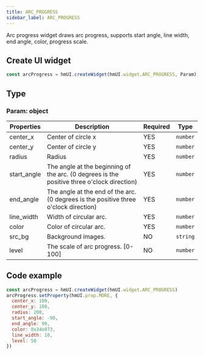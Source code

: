 ```yaml
---
title: ARC_PROGRESS
sidebar_label: ARC_PROGRESS
---
```


Arc progress widget draws arc progress, supports start angle, line width, end angle, color, progress scale.

## Create UI widget

```js
const arcProgress = hmUI.createWidget(hmUI.widget.ARC_PROGRESS, Param)
```

## Type

### Param: object

| Properties        | Description                                                                                |  Required | Type     |
| ----------------- | ------------------------------------------------------------------------------------------ | --------- | -------- |
| center_x          | Center of circle x                                                                         | YES       | `number` |
| center_y          | Center of circle y                                                                         | YES       | `number` |
| radius            | Radius                                                                                     | YES       | `number` |
| start_angle       | The angle at the beginning of the arc. (0 degrees is the positive three o'clock direction) | YES       | `number` |
| end_angle         | The angle at the end of the arc. (0 degrees is the positive three o'clock direction)       | YES       | `number` |
| line_width        | Width of circular arc.                                                                     | YES       | `number` |
| color             | Color of circular arc.                                                                     | YES       | `number` |
| src_bg            | Background images.                                                                         | NO        | `string` |
| level             | The scale of arc progress. [0-100]                                                         | NO        | `number` |

## Code example

```js
const arcProgress = hmUI.createWidget(hmUI.widget.ARC_PROGRESS)
arcProgress.setProperty(hmUI.prop.MORE, {
  center_x: 100,
  center_y: 100,
  radius: 200,
  start_angle: -90,
  end_angle: 90,
  color: 0x34e073,
  line_width: 10,
  level: 50
})
```
